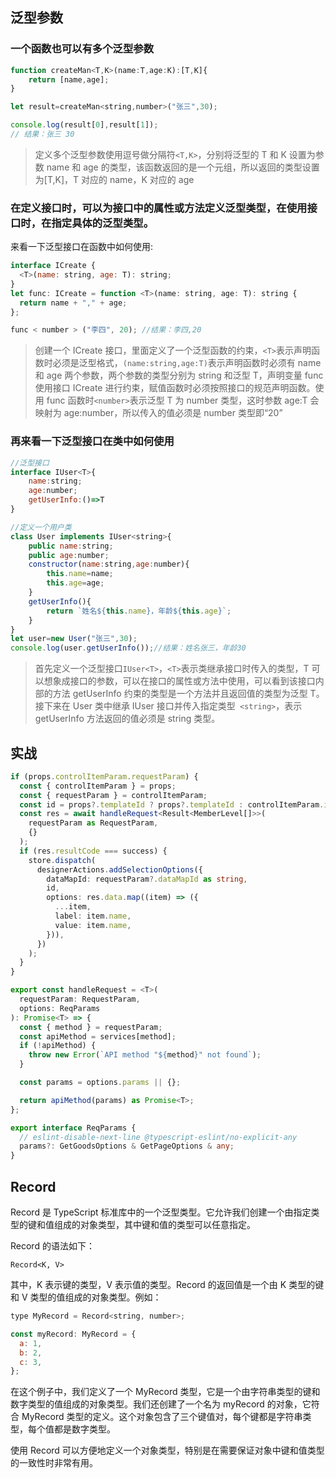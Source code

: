 ## 泛型参数

### 一个函数也可以有多个泛型参数

```js
function createMan<T,K>(name:T,age:K):[T,K]{
    return [name,age];
}

let result=createMan<string,number>("张三",30);

console.log(result[0],result[1]);
// 结果：张三 30
```

> 定义多个泛型参数使用逗号做分隔符`<T,K>`，分别将泛型的 T 和 K 设置为参数 name 和 age 的类型，该函数返回的是一个元组，所以返回的类型设置为[T,K]，T 对应的 name，K 对应的 age

### 在定义接口时，可以为接口中的属性或方法定义泛型类型，在使用接口时，在指定具体的泛型类型。

来看一下泛型接口在函数中如何使用:

```js
interface ICreate {
  <T>(name: string, age: T): string;
}
let func: ICreate = function <T>(name: string, age: T): string {
  return name + "," + age;
};

func < number > ("李四", 20); //结果：李四,20
```

> 创建一个 ICreate 接口，里面定义了一个泛型函数的约束，`<T>`表示声明函数时必须是泛型格式，`(name:string,age:T)`表示声明函数时必须有 name 和 age 两个参数，两个参数的类型分别为 string 和泛型 T，声明变量 func 使用接口 ICreate 进行约束，赋值函数时必须按照接口的规范声明函数。使用 func 函数时`<number>`表示泛型 T 为 number 类型，这时参数 age:T 会映射为 age:number，所以传入的值必须是 number 类型即“20”

### 再来看一下泛型接口在类中如何使用

```js
//泛型接口
interface IUser<T>{
    name:string;
    age:number;
    getUserInfo:()=>T
}

//定义一个用户类
class User implements IUser<string>{
    public name:string;
    public age:number;
    constructor(name:string,age:number){
        this.name=name;
        this.age=age;
    }
    getUserInfo(){
        return `姓名${this.name}，年龄${this.age}`;
    }
}
let user=new User("张三",30);
console.log(user.getUserInfo());//结果：姓名张三，年龄30
```

> 首先定义一个泛型接口`IUser<T>`，`<T>`表示类继承接口时传入的类型，T 可以想象成接口的参数，可以在接口的属性或方法中使用，可以看到该接口内部的方法 getUserInfo 约束的类型是一个方法并且返回值的类型为泛型 T。接下来在 User 类中继承 IUser 接口并传入指定类型` <string>`，表示 getUserInfo 方法返回的值必须是 string 类型。

## 实战

```ts
if (props.controlItemParam.requestParam) {
  const { controlItemParam } = props;
  const { requestParam } = controlItemParam;
  const id = props?.templateId ? props?.templateId : controlItemParam.id;
  const res = await handleRequest<Result<MemberLevel[]>>(
    requestParam as RequestParam,
    {}
  );
  if (res.resultCode === success) {
    store.dispatch(
      designerActions.addSelectionOptions({
        dataMapId: requestParam?.dataMapId as string,
        id,
        options: res.data.map((item) => ({
          ...item,
          label: item.name,
          value: item.name,
        })),
      })
    );
  }
}

export const handleRequest = <T>(
  requestParam: RequestParam,
  options: ReqParams
): Promise<T> => {
  const { method } = requestParam;
  const apiMethod = services[method];
  if (!apiMethod) {
    throw new Error(`API method "${method}" not found`);
  }

  const params = options.params || {};

  return apiMethod(params) as Promise<T>;
};

export interface ReqParams {
  // eslint-disable-next-line @typescript-eslint/no-explicit-any
  params?: GetGoodsOptions & GetPageOptions & any;
}
```

## Record

Record 是 TypeScript 标准库中的一个泛型类型。它允许我们创建一个由指定类型的键和值组成的对象类型，其中键和值的类型可以任意指定。

Record 的语法如下：

```
Record<K, V>
```

其中，K 表示键的类型，V 表示值的类型。Record 的返回值是一个由 K 类型的键和 V 类型的值组成的对象类型。例如：

```js
type MyRecord = Record<string, number>;

const myRecord: MyRecord = {
  a: 1,
  b: 2,
  c: 3,
};
```

在这个例子中，我们定义了一个 MyRecord 类型，它是一个由字符串类型的键和数字类型的值组成的对象类型。我们还创建了一个名为 myRecord 的对象，它符合 MyRecord 类型的定义。这个对象包含了三个键值对，每个键都是字符串类型，每个值都是数字类型。

使用 Record 可以方便地定义一个对象类型，特别是在需要保证对象中键和值类型的一致性时非常有用。
